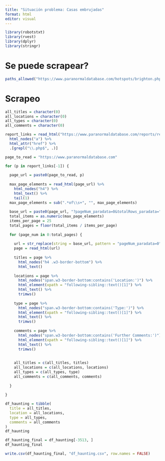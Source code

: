 ---
title: "Situación problema: Casas embrujadas"
format: html
editor: visual
---

```{r}
library(robotstxt)
library(rvest)
library(dplyr)
library(stringr)

```

# Se puede scrapear?

```{r}
paths_allowed("https://www.paranormaldatabase.com/hotspots/brighton.php")
```

# Scrapeo

```{r}

all_titles = character(0)
all_locations = character(0)
all_types = character(0)
all_comments = character(0)

report_links = read_html("https://www.paranormaldatabase.com/reports/reports.htm") %>%
  html_nodes("a") %>%
  html_attr("href") %>%
  .[grepl("\\.php$", .)]

page_to_read = "https://www.paranormaldatabase.com"

for (p in report_links[-1]) {
  
  page_url = paste0(page_to_read, p)
  
  max_page_elements = read_html(page_url) %>% 
    html_nodes("h4") %>% 
    html_text() %>% 
    tail(1)
  max_page_elements = sub(".*of\\s+", "", max_page_elements)
  
  base_url = paste0(page_url, "?pageNum_paradata=0&totalRows_paradata=", max_page_elements)
  total_items = as.numeric(max_page_elements)
  items_per_page = 25
  total_pages = floor(total_items / items_per_page)
  
  for (page_num in 0:total_pages) {
    
    url = str_replace(string = base_url, pattern = "pageNum_paradata=0", replacement = paste0("pageNum_paradata=", page_num))
    page = read_html(url)
    
    titles = page %>%
      html_nodes("h4 .w3-border-bottom") %>%
      html_text()
  
    locations = page %>%
      html_nodes("span.w3-border-bottom:contains('Location:')") %>%
      html_element(xpath = "following-sibling::text()[1]") %>%
      html_text() %>%
      trimws()
    
    type = page %>%
      html_nodes("span.w3-border-bottom:contains('Type:')") %>%
      html_element(xpath = "following-sibling::text()[1]") %>%
      html_text() %>%
      trimws()
    
    comments = page %>%
      html_nodes("span.w3-border-bottom:contains('Further Comments:')") %>%
      html_element(xpath = "following-sibling::text()[1]") %>%
      html_text() %>%
      trimws()
    
    
    all_titles = c(all_titles, titles)
    all_locations = c(all_locations, locations)
    all_types = c(all_types, type)
    all_comments = c(all_comments, comments)
    
  }
  
}

```

```{r}
df_haunting = tibble(
  title = all_titles,
  location = all_locations,
  type = all_types,
  comments = all_comments
)
df_haunting
```

```{r}
df_haunting_final = df_haunting[-3513, ]
df_haunting_final
```

```{r}
write.csv(df_haunting_final, "df_haunting.csv", row.names = FALSE)
```
